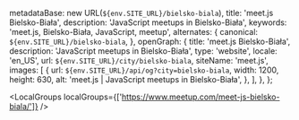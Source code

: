 
  metadataBase: new URL(`${env.SITE_URL}/bielsko-biala`),
  title: 'meet.js Bielsko-Biała',
  description: 'JavaScript meetups in Bielsko-Biała',
  keywords: 'meet.js, Bielsko-Biała, JavaScript, meetup',
  alternates: {
    canonical: `${env.SITE_URL}/bielsko-biala`,
  },
  openGraph: {
    title: 'meet.js Bielsko-Biała',
    description: 'JavaScript meetups in Bielsko-Biała',
    type: 'website',
    locale: 'en_US',
    url: `${env.SITE_URL}/city/bielsko-biala`,
    siteName: 'meet.js',
    images: [
      {
        url: `${env.SITE_URL}/api/og?city=bielsko-biala`,
        width: 1200,
        height: 630,
        alt: 'meet.js | JavaScript meetups in Bielsko-Biała',
      },
    ],
  },
};

<CityBanner city="Bielsko-Biała" background="city/bielsko-biala.jpeg" />

<EventSection city="Bielsko-Biała" />

<LocalGroups localGroups={['https://www.meetup.com/meet-js-bielsko-biala/']} />

<FAQ questions={BielskoBialaFAQ} />

<Organizers city="Bielsko-Biała" organizers={BielskoBialaOrganizers} />

<CityEmail email="d.wylon@selleo.com" />
